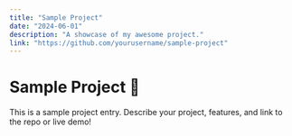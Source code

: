 ```yaml
---
title: "Sample Project"
date: "2024-06-01"
description: "A showcase of my awesome project."
link: "https://github.com/yourusername/sample-project"
---
```


# Sample Project 🚀

This is a sample project entry. Describe your project, features, and link to the repo or live demo! 
